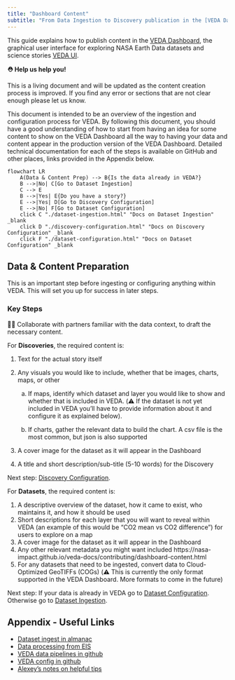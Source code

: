 ```yaml
---
title: "Dashboard Content"
subtitle: "From Data Ingestion to Discovery publication in the [VEDA Dashboard](https://www.earthdata.nasa.gov/dashboard/)"
---
```


This guide explains how to publish content in the [VEDA Dashboard](https://www.earthdata.nasa.gov/dashboard/), the graphical user interface
for exploring NASA Earth Data datasets and science stories [VEDA UI](https://github.com/NASA-IMPACT/veda-ui).


**⛑ Help us help you!**

This is a living document and will be updated as the content creation process is improved. If you find any error or sections that are not clear enough please let us know.

This document is intended to be an overview of the ingestion and configuration process for VEDA. By following this document, you should have a good understanding of how to start from having an idea for some content to show on the VEDA Dashboard all the way to having your data and content appear in the production version of the VEDA Dashboard. Detailed technical documentation for each of the steps is available on GitHub and other places, links provided in the Appendix below.


```mermaid
flowchart LR
    A(Data & Content Prep) --> B{Is the data already in VEDA?}
    B -->|No| C[Go to Dataset Ingestion]
    C --> E
    B -->|Yes| E{Do you have a story?}
    E -->|Yes| D[Go to Discovery Configuration]
    E -->|No| F[Go to Dataset Configuration]
    click C "./dataset-ingestion.html" "Docs on Dataset Ingestion" _blank
    click D "./discovery-configuration.html" "Docs on Discovery Configuration" _blank
    click F "./dataset-configuration.html" "Docs on Dataset Configuration" _blank
```

## Data & Content Preparation

This is an important step before ingesting or configuring anything within VEDA. This will set you up for success in later steps.


### Key Steps

🧑‍💻 Collaborate with partners familiar with the data context, to draft the necessary content.


For **Discoveries**, the required content is:

1.  Text for the actual story itself
2.  Any visuals you would like to include, whether that be images, charts, maps, or other

    a. If maps, identify which dataset and layer you would like to show and whether that is included in VEDA. (⚠️ If the dataset is not yet included in VEDA you'll have to provide information about it and configure it as explained below).

    b. If charts, gather the relevant data to build the chart. A csv file is the most common, but json is also supported

3.  A cover image for the dataset as it will appear in the Dashboard
4.  A title and short description/sub-title (5-10 words) for the Discovery

Next step: [Discovery Configuration](./discovery-configuration.qmd).


For **Datasets**, the required content is:

1. A descriptive overview of the dataset, how it came to exist, who maintains it, and how it should be used
2. Short descriptions for each layer that you will want to reveal within VEDA (an example of this would be "CO2 mean vs CO2 difference") for users to explore on a map
3. A cover image for the dataset as it will appear in the Dashboard
4. Any other relevant metadata you might want included
    https://nasa-impact.github.io/veda-docs/contributing/dashboard-content.html
5. For any datasets that need to be ingested, convert data to Cloud-Optimized GeoTIFFs (COGs) (⚠️ This is currently the only format supported in the VEDA Dashboard. More formats to come in the future)

Next step: If your data is already in VEDA go to [Dataset Configuration](./dataset-configuration.qmd). Otherwise go to [Dataset Ingestion](./dataset-ingestion.qmd).

## Appendix - Useful Links

* [Dataset ingest in almanac](https://almanac.io/handbook/veda-product-development-documentation-I3UwKo/data-ingestion-guide-JuxFFfPT0WlGJJ1MWjE0tXrIFq2bppkv)
* [Data processing from EIS](https://github.com/Earth-Information-System/veda-data-processing)
* [VEDA data pipelines in github](https://github.com/NASA-IMPACT/veda-data-pipelines)
* [VEDA config in github](https://github.com/NASA-IMPACT/veda-config)
* [Alexey’s notes on helpful tips](https://docs.google.com/document/d/13go47lheeIU2kQqoZo4DVwLWJBEQp25S61vQz-a4T9A/edit)